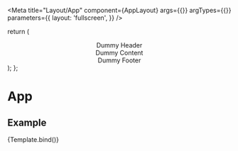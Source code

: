 

<Meta
  title="Layout/App"
  component={AppLayout}
  args={{}}
  argTypes={{}}
  parameters={{
    layout: 'fullscreen',
  }}
/>

  return (
    <AppLayout>
      <AppLayoutHeader>
        <Box
          height="70px"
          width="full"
          padding="2xl"
          fontWeight="bold"
          backgroundColor="deeppink"
        >
          <Center>Dummy Header</Center>
        </Box>
      </AppLayoutHeader>
      <AppLayoutContent>
        <Box
          height="70px"
          width="full"
          padding="2xl"
          fontWeight="bold"
          minHeight="full"
          backgroundColor="lightgrey"
        >
          <Center>Dummy Content</Center>
        </Box>
      </AppLayoutContent>
      <AppLayoutFooter>
        <Box
          height="70px"
          width="full"
          padding="2xl"
          fontWeight="bold"
          backgroundColor="purple"
        >
          <Center>Dummy Footer</Center>
        </Box>
      </AppLayoutFooter>
    </AppLayout>
  );
};

# App

## Example

<Canvas>
  <Story name="App">{Template.bind()}</Story>
</Canvas>
